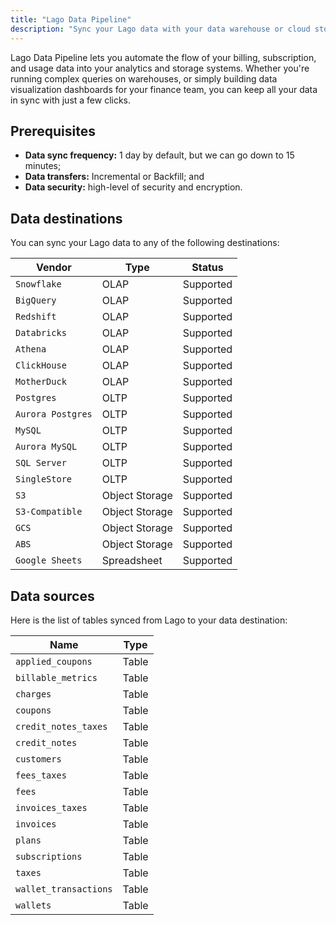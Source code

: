 ```yaml
---
title: "Lago Data Pipeline"
description: "Sync your Lago data with your data warehouse or cloud storage"
---
```


Lago Data Pipeline lets you automate the flow of your billing, subscription, and usage data into your analytics and storage systems. 
Whether you're running complex queries on warehouses, or simply building data visualization dashboards for your finance team, you can keep all your data in sync with just a few clicks.


## Prerequisites
- **Data sync frequency:** 1 day by default, but we can go down to 15 minutes;
- **Data transfers:** Incremental or Backfill; and
- **Data security:** high-level of security and encryption.

## Data destinations
You can sync your Lago data to any of the following destinations:


| Vendor              | Type             | Status    |
|---------------------|------------------|-----------|
| `Snowflake`         | OLAP             | Supported |
| `BigQuery`          | OLAP             | Supported |
| `Redshift`          | OLAP             | Supported |
| `Databricks`        | OLAP             | Supported |
| `Athena`            | OLAP             | Supported |
| `ClickHouse`        | OLAP             | Supported |
| `MotherDuck`        | OLAP             | Supported |
| `Postgres`          | OLTP             | Supported |
| `Aurora Postgres`   | OLTP             | Supported |
| `MySQL`             | OLTP             | Supported |
| `Aurora MySQL`      | OLTP             | Supported |
| `SQL Server`        | OLTP             | Supported |
| `SingleStore`       | OLTP             | Supported |
| `S3`                | Object Storage   | Supported |
| `S3-Compatible`     | Object Storage   | Supported |
| `GCS`               | Object Storage   | Supported |
| `ABS`               | Object Storage   | Supported |
| `Google Sheets`     | Spreadsheet      | Supported |

## Data sources
Here is the list of tables synced from Lago to your data destination:

| Name                  | Type  |
|-----------------------|-------|
| `applied_coupons`     | Table |
| `billable_metrics`    | Table |
| `charges`             | Table |
| `coupons`             | Table |
| `credit_notes_taxes`  | Table |
| `credit_notes`        | Table |
| `customers`           | Table |
| `fees_taxes`          | Table |
| `fees`                | Table |
| `invoices_taxes`      | Table |
| `invoices`            | Table |
| `plans`               | Table |
| `subscriptions`       | Table |
| `taxes`               | Table |
| `wallet_transactions` | Table |
| `wallets`             | Table |

